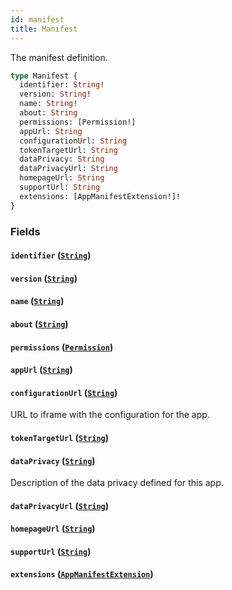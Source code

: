 ```yaml
---
id: manifest
title: Manifest
---
```


The manifest definition.

```graphql
type Manifest {
  identifier: String!
  version: String!
  name: String!
  about: String
  permissions: [Permission!]
  appUrl: String
  configurationUrl: String
  tokenTargetUrl: String
  dataPrivacy: String
  dataPrivacyUrl: String
  homepageUrl: String
  supportUrl: String
  extensions: [AppManifestExtension!]!
}
```

### Fields

#### `identifier` ([`String`](../../../developer/api-reference/scalars/string))

#### `version` ([`String`](../../../developer/api-reference/scalars/string))

#### `name` ([`String`](../../../developer/api-reference/scalars/string))

#### `about` ([`String`](../../../developer/api-reference/scalars/string))

#### `permissions` ([`Permission`](../../../developer/api-reference/objects/permission))

#### `appUrl` ([`String`](../../../developer/api-reference/scalars/string))

#### `configurationUrl` ([`String`](../../../developer/api-reference/scalars/string))

URL to iframe with the configuration for the app.

#### `tokenTargetUrl` ([`String`](../../../developer/api-reference/scalars/string))

#### `dataPrivacy` ([`String`](../../../developer/api-reference/scalars/string))

Description of the data privacy defined for this app.

#### `dataPrivacyUrl` ([`String`](../../../developer/api-reference/scalars/string))

#### `homepageUrl` ([`String`](../../../developer/api-reference/scalars/string))

#### `supportUrl` ([`String`](../../../developer/api-reference/scalars/string))

#### `extensions` ([`AppManifestExtension`](../../../developer/api-reference/objects/app-manifest-extension))
